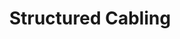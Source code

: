 ---
title: 'Structured Cabling'
images: 'https://res.cloudinary.com/dzcwvkzmy/image/upload/v1706503890/cables_wzjctp.jpg'
icon: 'https://res.cloudinary.com/dzcwvkzmy/image/upload/v1702589005/Bryan%20and%20Beckley/icons_website/audio-cable_2365877_bebxny.png'
para: 'Build high-performance infrastructure with our reliable hardware and expert teams. More about our future-proof cabling solutions.'
desc: "Bryan & Beckley's structured cabling solutions, we design and deliver scalable infrastructure tailored to your business needs. Our offerings span all six structured cabling subsystems, from entrance facilities to equipment rooms and work area components. We provide reliable hardware i.e. racks, network cabinets, copper and fibre cable and more to build high-performance infrastructure. Our expert teams and global delivery capabilities help maximise ROI by implementing solutions that adapt as your business grows. Rely on us for future-proof cabling that empowers productivity" 
more: "Cooling - At Bryan & Beckley, we help to ensure the lifespans of your data centre servers and equipment are preserved. By supplying the highest quality cooling solutions, we not only save you from short-term losses incurred due to damaged systems but also help you save money in the long run We meet your environmental needs by supplying top-tier cooling infrastructure for data centres. Data centres are susceptible to electrostatic discharges which occur when environmental temperatures reach unfavourable conditions. The American Society of Heating, Refrigerating and Air-Conditioning Engineers (ASHRAE) recommends an optimum humidity of 5.5°C dew point to 60%RH and within a range of between 20-80%RH./ Power - We provide safe, sustainable, and robust power solutions tailored to your needs. Our offerings mitigate common risks like inaccurate capacity estimates, improper equipment selection, and poor system design. Reliable power supply is critical for data centres and operations across every industry. Power failures can have devastating consequences on lives, properties and businesses. With extensive experience and worldwide distribution capabilities, we deliver scalable customised solutions that ensure your infrastructure is powered for peak performance and uptime. Partner with us for failsafe power infrastructure built on safety, strength and sustainability. Our strategic approach keeps operations running 24/7"
---